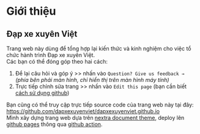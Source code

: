 # Giới thiệu

## Đạp xe xuyên Việt

Trang web này dùng để tổng hợp lại kiến thức và kinh nghiệm cho việc tổ chức hành trình Đạp xe xuyên Việt.  
Các bạn có thể đóng góp theo hai cách:

1. Để lại câu hỏi và góp ý >> nhấn vào `Question? Give us feedback →`  
   _(phía bên phải màn hình, chỉ hiển thị trên màn hình máy tính)_
2. Trực tiếp chỉnh sửa trang >> nhấn vào `Edit this page` (bạn cần biết [cách sử dụng github](https://docs.github.com/en/repositories/working-with-files/managing-files/editing-files))

Bạn cũng có thể truy cập trực tiếp source code của trang web này tại đây: https://github.com/dapxexuyenviet/dapxexuyenviet.github.io  
Mình xây dựng trang web dựa trên [nextra document theme](https://nextra.site/), deploy lên [github pages](https://pages.github.com/) thông qua [github action](https://docs.github.com/en/actions).
